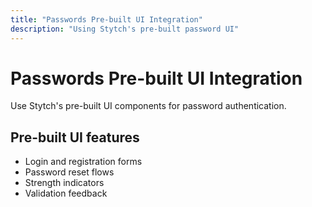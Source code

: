 ```yaml
---
title: "Passwords Pre-built UI Integration"
description: "Using Stytch's pre-built password UI"
---
```


# Passwords Pre-built UI Integration

Use Stytch's pre-built UI components for password authentication.

## Pre-built UI features

- Login and registration forms
- Password reset flows
- Strength indicators
- Validation feedback
